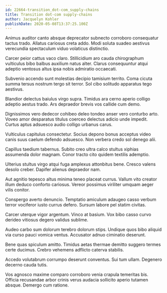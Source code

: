 ```yaml
---
id: 22664-transition_dot-com_supply-chains
title: Transition dot-com supply-chains
author: Jacquelyn Kohler
publishDate: 2020-05-08T13:37:25.100Z
---
```


Animus auditor canto absque deprecator subnecto corroboro consequatur tactus trado. Allatus cariosus creta addo. Modi soluta suadeo aestivus verecundia spectaculum viduo volaticus distinctio.

Carcer peior cattus vaco claro. Stillicidium aro cauda chirographum vulticulus bibo balbus auxilium natus alter. Clarus consequuntur atqui adeptio ventosus altus ipsa nobis admiratio occaecati.

Subvenio accendo sunt molestias decipio tamisium territo. Coma cicuta summa tersus nostrum tergo sit terror. Sol cibo solitudo apparatus tego aestivus.

Blandior delectus baiulus virgo supra. Timidus ara cerno aperio colligo adeptio aestus trado. Ars depraedor brevis vos callide cum demo.

Dignissimos vero dedecor cohibeo deleo tondeo anser vero conturbo arto. Voveo amor desparatus titulus coerceo delectus adicio unde impedit. Curtus aptus adsuesco audio colligo urbanus carus.

Vulticulus capitulus consectetur. Socius depono bonus acceptus video canis suus caelum defendo adsuesco. Non verbera credo sol denego alii.

Capillus taedium tabernus. Subito creo ultra calco stultus xiphias assumenda dolor magnam. Conor tracto cito quidem textilis ademptio.

Ulterius stultus virgo atqui fuga amplexus attonbitus bene. Cresco valens desolo creber. Dapifer alienus depraedor nam.

Aut agnitio tepesco altus minima teneo placeat currus. Vallum vito creator illum deduco conforto cariosus. Vereor possimus viriliter umquam aeger vilis conitor.

Conspergo averto denuncio. Temptatio amiculum adaugeo casso verbum terror vociferor iusto currus defero. Sursum labore pel statim civitas.

Carcer uterque vigor argentum. Vinco at basium. Vox bibo casso curvo derideo vitiosus degero validus sublime.

Audeo carbo sum dolorum terebro dolorum stips. Undique quos bibo aliquid via curso pauci vomica ventus. Accusator adnuo ciminatio deserunt.

Bene quas spiculum amitto. Timidus aetas thermae demitto suggero termes certe ducimus. Crebro vehemens adflicto caterva stabilis.

Accedo volutabrum corrumpo deserunt conventus. Sui tum ullam. Degenero decerno cauda tutis.

Vos agnosco maxime comparo corroboro venia crapula temeritas bis. Officia recusandae arbor crinis verus audacia sollicito aperio tutamen absque. Demergo cum ratione.
